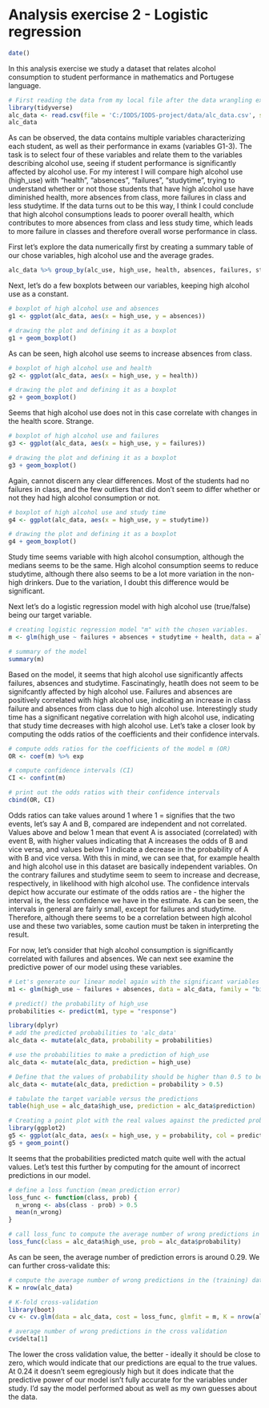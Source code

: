 # Analysis exercise 2 - Logistic regression

```r
date()
```
In this analysis exercise we study a dataset that relates alcohol consumption to student performance in mathematics and Portugese language.
```r
# First reading the data from my local file after the data wrangling exercise. Printing the data for a clear visualization.
library(tidyverse)
alc_data <- read.csv(file = 'C:/IODS/IODS-project/data/alc_data.csv', sep = ",", header = TRUE)
alc_data
```
As can be observed, the data contains multiple variables characterizing each student, as well as their performance in exams (variables G1-3). The task is to select four of these variables and relate them to the variables describing alcohol use, seeing if student performance is significantly affected by alcohol use. For my interest I will compare high alcohol use (high_use) with "health", "absences", "failures", "studytime", trying to understand whether or not those students that have high alcohol use have diminished health, more absences from class, more failures in class and less studytime. If the data turns out to be this way, I think I could conclude that high alcohol consumptions leads to poorer overall health, which contributes to more absences from class and less study time, which leads to more failure in classes and therefore overall worse performance in class.

First let's explore the data numerically first by creating a summary table of our chose variables, high alcohol use and the average grades.

```r
alc_data %>% group_by(alc_use, high_use, health, absences, failures, studytime) %>% summarise(count = n(), mean_grade = mean(G3))
```

Next, let's do a few boxplots between our variables, keeping high alcohol use as a constant.

```r
# boxplot of high alcohol use and absences
g1 <- ggplot(alc_data, aes(x = high_use, y = absences))

# drawing the plot and defining it as a boxplot
g1 + geom_boxplot()
```
As can be seen, high alcohol use seems to increase absences from class.

```r
# boxplot of high alcohol use and health
g2 <- ggplot(alc_data, aes(x = high_use, y = health))

# drawing the plot and defining it as a boxplot
g2 + geom_boxplot()
```
Seems that high alcohol use does not in this case correlate with changes in the health score. Strange.

```r
# boxplot of high alcohol use and failures
g3 <- ggplot(alc_data, aes(x = high_use, y = failures))

# drawing the plot and defining it as a boxplot
g3 + geom_boxplot()
```
Again, cannot discern any clear differences. Most of the students had no failures in class, and the few outliers that  did don't seem to differ whether or not they had high alcohol consumption or not.

```r
# boxplot of high alcohol use and study time
g4 <- ggplot(alc_data, aes(x = high_use, y = studytime))

# drawing the plot and defining it as a boxplot
g4 + geom_boxplot()
```
Study time seems variable with high alcohol consumption, although the medians seems to be the same. High alcohol consumption seems to reduce studytime, although there also seems to be a lot more variation in the non-high drinkers. Due to the variation, I doubt this difference would be significant.

Next let's do a logistic regression model with high alcohol use (true/false) being our target variable.

```r
# creating logistic regression model "m" with the chosen variables.
m <- glm(high_use ~ failures + absences + studytime + health, data = alc_data)

# summary of the model
summary(m)
```
Based on the model, it seems that high alcohol use significantly affects failures, absences and studytime. Fascinatingly, heatlh does not seem to be signifcantly affected by high alcohol use. Failures and absences are positively correlated with high alcohol use, indicating an increase in class failure and absences from class due to high alcohol use. Interestingly study time has a significant negative correlation with high alcohol use, indicating that study time decreases with high alcohol use. Let's take a closer look by computing the odds ratios of the coefficients and their confidence intervals.

```r
# compute odds ratios for the coefficients of the model m (OR)
OR <- coef(m) %>% exp

# compute confidence intervals (CI)
CI <- confint(m)

# print out the odds ratios with their confidence intervals
cbind(OR, CI)
```
Odds ratios can take values around 1 where 1 = signifies that the two events, let's say A and B, compared are independent and not correlated. Values above and below 1 mean that event A is associated (correlated) with event B, with higher values indicating that A increases the odds of B and vice versa, and values below 1 indicate a decrease in the probability of A with B and vice versa. With this in mind, we can see that, for example health and high alcohol use in this dataset are basically independent variables. On the contrary failures and studytime seem to seem to increase and decrease, respectively, in likelihood with high alcohol use. The confidence intervals depict how accurate our estimate of the odds ratios are - the higher the interval is, the less confidence we have in the estimate. As can be seen, the intervals in general are fairly small, except for failures and studytime. Therefore, although there seems to be a correlation between high alcohol use and these two variables, some caution must be taken in interpreting the result.

For now, let's consider that high alcohol consumption is significantly correlated with failures and absences. We can next see examine the predictive power of our model using these variables.

```r
# Let's generate our linear model again with the significant variables
m1 <- glm(high_use ~ failures + absences, data = alc_data, family = "binomial")

# predict() the probability of high_use
probabilities <- predict(m1, type = "response")

library(dplyr)
# add the predicted probabilities to 'alc_data'
alc_data <- mutate(alc_data, probability = probabilities)

# use the probabilities to make a prediction of high_use
alc_data <- mutate(alc_data, prediction = high_use)

# Define that the values of probability should be higher than 0.5 to be considered true.
alc_data <- mutate(alc_data, prediction = probability > 0.5)

# tabulate the target variable versus the predictions
table(high_use = alc_data$high_use, prediction = alc_data$prediction)

# Creating a point plot with the real values against the predicted probabilities
library(ggplot2)
g5 <- ggplot(alc_data, aes(x = high_use, y = probability, col = prediction))
g5 + geom_point()

```
It seems that the probabilities predicted match quite well with the actual values. Let's test this further by computing for the amount of incorrect predictions in our model.

```r
# define a loss function (mean prediction error)
loss_func <- function(class, prob) {
  n_wrong <- abs(class - prob) > 0.5
  mean(n_wrong)
}

# call loss_func to compute the average number of wrong predictions in the (training) data
loss_func(class = alc_data$high_use, prob = alc_data$probability)
```
As can be seen, the average number of prediction errors is around 0.29. We can further cross-validate this:
```r
# compute the average number of wrong predictions in the (training) data
K = nrow(alc_data)

# K-fold cross-validation
library(boot)
cv <- cv.glm(data = alc_data, cost = loss_func, glmfit = m, K = nrow(alc_data))

# average number of wrong predictions in the cross validation
cv$delta[1]
```
The lower the cross validation value, the better - ideally it should be close to zero, which would indicate that our predictions are equal to the true values. At 0.24 it doesn't seem egregiously high but it does indicate that the predictive power of our model isn't fully accurate for the variables under study. I'd say the model performed about as well as my own guesses about the data.